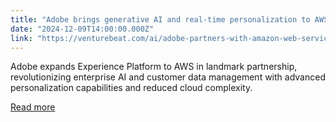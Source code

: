```yaml
---
title: "Adobe brings generative AI and real-time personalization to AWS: Here’s what’s next "
date: "2024-12-09T14:00:00.000Z"
link: "https://venturebeat.com/ai/adobe-partners-with-amazon-web-services-to-supercharge-ai-driven-customer-experiences/"
---
```


Adobe expands Experience Platform to AWS in landmark partnership, revolutionizing enterprise AI and customer data management with advanced personalization capabilities and reduced cloud complexity.

[Read more](https://venturebeat.com/ai/adobe-partners-with-amazon-web-services-to-supercharge-ai-driven-customer-experiences/)
